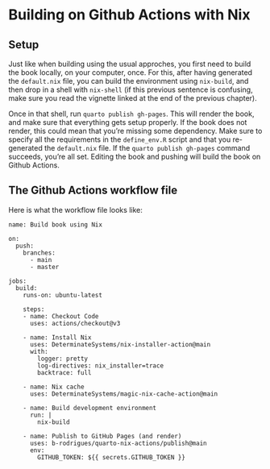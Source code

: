 # Building on Github Actions with Nix

## Setup

Just like when building using the usual approches, you first need to build the book
locally, on your computer, once. For this, after having generated the `default.nix`
file, you can build the environment using `nix-build`, and then drop in a shell
with `nix-shell` (if this previous sentence is confusing, make sure you read the 
vignette linked at the end of the previous chapter).

Once in that shell, run `quarto publish gh-pages`. This will render the book, and make
sure that everything gets setup properly. If the book does not render, this could mean
that you're missing some dependency. Make sure to specify all the requirements
in the `define_env.R` script and that you re-generated the `default.nix` file. If 
the `quarto publish gh-pages` command succeeds, you're all set. Editing the book and
pushing will build the book on Github Actions.

## The Github Actions workflow file

Here is what the workflow file looks like:

```
name: Build book using Nix

on:
  push:
    branches:
      - main
      - master

jobs:
  build:
    runs-on: ubuntu-latest

    steps:
    - name: Checkout Code
      uses: actions/checkout@v3

    - name: Install Nix
      uses: DeterminateSystems/nix-installer-action@main
      with:
        logger: pretty
        log-directives: nix_installer=trace
        backtrace: full

    - name: Nix cache
      uses: DeterminateSystems/magic-nix-cache-action@main

    - name: Build development environment
      run: |
        nix-build

    - name: Publish to GitHub Pages (and render)
      uses: b-rodrigues/quarto-nix-actions/publish@main
      env:
        GITHUB_TOKEN: ${{ secrets.GITHUB_TOKEN }} 

```
